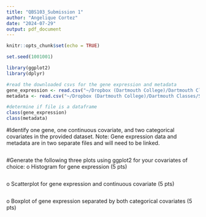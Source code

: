 ```yaml
---
title: "QBS103_Submission 1"
author: "Angelique Cortez"
date: "2024-07-29"
output: pdf_document
---
```


```r
knitr::opts_chunk$set(echo = TRUE)
```

```r
set.seed(1001001)
```

```r
library(ggplot2)
library(dplyr)
```
```r
#read the downloaded csvs for the gene expression and metadata
gene_expression <- read.csv("~/Dropbox (Dartmouth College)/Dartmouth Classes/Summer2024/Intro to data analysis/data/QBS103_GSE157103_genes.csv")
metadata <- read.csv("~/Dropbox (Dartmouth College)/Dartmouth Classes/Summer2024/Intro to data analysis/data/QBS103_GSE157103_series_matrix.csv", header = T)
```

```r
#determine if file is a dataframe
class(gene_expression)
class(metadata)
```

#Identify one gene, one continuous covariate, and two categorical covariates in the provided dataset. Note: Gene expression data and metadata are in two separate files and will need to be linked.
```r

```


#Generate the following three plots using ggplot2 for your covariates of choice:
o	Histogram for gene expression (5 pts)   
```r

```

o	Scatterplot for gene expression and continuous covariate (5 pts)
```r

```

o	Boxplot of gene expression separated by both categorical covariates (5 pts)




